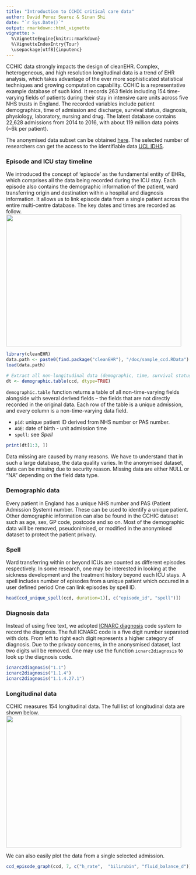 ```yaml
---
title: "Introduction to CCHIC critical care data"
author: David Perez Suarez & Sinan Shi
date: "`r Sys.Date()`"
output: rmarkdown::html_vignette
vignette: >
  %\VignetteEngine{knitr::rmarkdown}
  %\VignetteIndexEntry{Tour}
  \usepackage[utf8]{inputenc}
---
```


CCHIC data strongly impacts the design of cleanEHR. Complex, heterogeneous, and
high resolution longitudinal data is a trend of EHR analysis, which takes
advantage of the ever more sophisticated statistical techniques and growing
computation capability. CCHIC is a representative example database of such
kind. It records 263 fields including 154 time-varying fields of patients
during their stay in intensive care units across five NHS trusts in England.
The recorded variables include patient demographics, time of admission and
discharge, survival status, diagnosis, physiology, laboratory, nursing and
drug. The latest database contains 22,628 admissions from 2014 to 2016, with
about 119 million data points (~6k per patient).

The anonymised data subset can be obtained [here](https://form.jotformeu.com/drstevok/cchic-end-user-license---cleanEHR). 
The selected number of researchers can get the access to the identifiable data 
[UCL IDHS](http://www.ucl.ac.uk/isd/itforslms/services/handling-sens-data/tech-soln).

### Episode and ICU stay timeline
We introduced the concept of 'episode' as the fundamental entity of EHRs, which
comprises all the data being recorded during the ICU stay. Each episode also
contains the demographic information of the patient, ward transferring origin
and destination within a hospital and diagnosis information. It allows us to 
link episode data from a single patient across the entire multi-centre database. 
The key dates and times are recorded as follow. 
<img src=graphs/cchic_timeline.png width=480 height=360 />
```r
library(cleanEHR)
data.path <- paste0(find.package("cleanEHR"), "/doc/sample_ccd.RData")
load(data.path)

# Extract all non-longitudinal data (demographic, time, survival status, diagnosis)
dt <- demographic.table(ccd, dtype=TRUE)
```
`demographic.table` function returns a table of all non-time-varying fields alongside with 
several derived fields -- the fields that are not directly recorded in the original data. 
Each row of the table is a unique admission, and every column is a non-time-varying data field. 

* `pid`: unique patient ID derived from NHS number or PAS number.
* `AGE`: date of birth - unit admission time
* `spell`: see *Spell*

```r
print(dt[1:3, ])
```

Data missing are caused by many reasons. We have to understand that in such a large database, 
the data quality varies. In the anonymised dataset, data can be missing due to security reason. 
Missing data are either NULL or "NA" depending on the field data type. 

### Demographic data
Every patient in England has a unique NHS number and PAS (Patient Admission
System) number. These can be used to identify a unique patient. Other
demographic information can also be found in the CCHIC dataset such as age, sex,
GP code, postcode and so on. Most of the demographic data will be removed,
pseudonimised, or modified in the anonymised dataset to protect the patient
privacy. 


### Spell
Ward transferring within or beyond ICUs are counted as different episodes respectively. 
In some research, one may be interested in looking at the sickness development and the treatment 
history beyond each ICU stays. A spell includes number of episodes from a
unique patient which occured in a user defined period One can link episodes by
spell ID. 
```r
head(ccd_unique_spell(ccd, duration=1)[, c("episode_id", "spell")])
```

### Diagnosis data
Instead of using free text, we adopted [ICNARC diagnosis](https://www.icnarc.org/Our-Audit/Audits/Cmp/Resources/Icm-Icnarc-Coding-Method) 
code system to record the diagnosis. The full ICNARC code is a five digit number separated 
with dots. From left to right each digit represents a higher category of diagnosis. Due 
to the privacy concerns, in the anonysmised dataset, last two digits will be removed. 
One may use the function `icnarc2diagnosis` to look up the diagnosis code.
```r
icnarc2diagnosis("1.1")
icnarc2diagnosis("1.1.4")
icnarc2diagnosis("1.1.4.27.1")
```

### Longitudinal data
CCHIC measures 154 longitudinal data. The full list of longitudinal data are shown below. 
<img src=graphs/item_ref.png width=480 height=360 />

We can also easily plot the data from a single selected admission. 
```r
ccd_episode_graph(ccd, 7, c("h_rate",  "bilirubin", "fluid_balance_d"))
```
